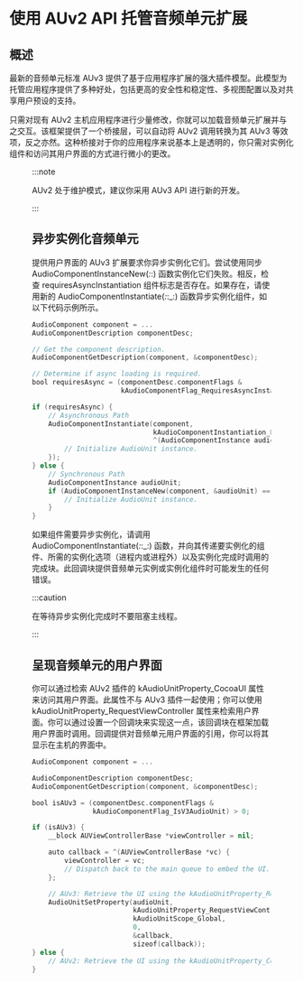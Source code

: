 # 使用 AUv2 API 托管音频单元扩展

<ToBePolishedAfterTranslation />

<OriginalSource
  title="Hosting Audio Unit Extensions Using the AUv2 API"
  url="https://developer.apple.com/documentation/audiotoolbox/audio_unit_v3_plug-ins/hosting_audio_unit_extensions_using_the_auv2_api"
  summary="更新现有的 Audio Unit v2 主机应用程序以加载和使用 Audio Unit 扩展"
/>

## 概述

最新的音频单元标准 AUv3 提供了基于应用程序扩展的强大插件模型。此模型为托管应用程序提供了多种好处，包括更高的安全性和稳定性、多视图配置以及对共享用户预设的支持。

只需对现有 AUv2 主机应用程序进行少量修改，你就可以加载音频单元扩展并与之交互。该框架提供了一个桥接层，可以自动将 AUv2 调用转换为其 AUv3 等效项，反之亦然。这种桥接对于你的应用程序来说基本上是透明的，你只需对实例化组件和访问其用户界面的方式进行微小的更改。

<Figure src={require("./image_1.png")} size={720} edge="white" />

:::note

AUv2 处于维护模式，建议你采用 AUv3 API 进行新的开发。

:::

## 异步实例化音频单元

提供用户界面的 AUv3 扩展要求你异步实例化它们。尝试使用同步 AudioComponentInstanceNew(_:_:) 函数实例化它们失败。相反，检查 requiresAsyncInstantiation 组件标志是否存在。如果存在，请使用新的 AudioComponentInstantiate(_:_:\_:) 函数异步实例化组件，如以下代码示例所示。

```swift
AudioComponent component = ...
AudioComponentDescription componentDesc;

// Get the component description.
AudioComponentGetDescription(component, &componentDesc);

// Determine if async loading is required.
bool requiresAsync = (componentDesc.componentFlags &
                      kAudioComponentFlag_RequiresAsyncInstantiation) > 0;

if (requiresAsync) {
    // Asynchronous Path
    AudioComponentInstantiate(component,
                              kAudioComponentInstantiation_LoadOutOfProcess,
                              ^(AudioComponentInstance audioUnit, OSStatus error) {
        // Initialize AudioUnit instance.
    });
} else {
    // Synchronous Path
    AudioComponentInstance audioUnit;
    if (AudioComponentInstanceNew(component, &audioUnit) == noErr) {
        // Initialize AudioUnit instance.
    }
}
```

如果组件需要异步实例化，请调用 AudioComponentInstantiate(_:_:\_:) 函数，并向其传递要实例化的组件、所需的实例化选项（进程内或进程外）以及实例化完成时调用的完成块。此回调块提供音频单元实例或实例化组件时可能发生的任何错误。

:::caution

在等待异步实例化完成时不要阻塞主线程。

:::

## 呈现音频单元的用户界面

你可以通过检索 AUv2 插件的 kAudioUnitProperty_CocoaUI 属性来访问其用户界面。此属性不与 AUv3 插件一起使用；你可以使用 kAudioUnitProperty_RequestViewController 属性来检索用户界面。你可以通过设置一个回调块来实现这一点，该回调块在框架加载用户界面时调用。回调提供对音频单元用户界面的引用，你可以将其显示在主机的界面中。

```swift
AudioComponent component = ...

AudioComponentDescription componentDesc;
AudioComponentGetDescription(component, &componentDesc);

bool isAUv3 = (componentDesc.componentFlags &
               kAudioComponentFlag_IsV3AudioUnit) > 0;

if (isAUv3) {
    __block AUViewControllerBase *viewController = nil;

    auto callback = ^(AUViewControllerBase *vc) {
        viewController = vc;
        // Dispatch back to the main queue to embed the UI.
    };

    // AUv3: Retrieve the UI using the kAudioUnitProperty_RequestViewController property.
    AudioUnitSetProperty(audioUnit,
                         kAudioUnitProperty_RequestViewController,
                         kAudioUnitScope_Global,
                         0,
                         &callback,
                         sizeof(callback));
} else {
    // AUv2: Retrieve the UI using the kAudioUnitProperty_CocoaUI property.
}
```
